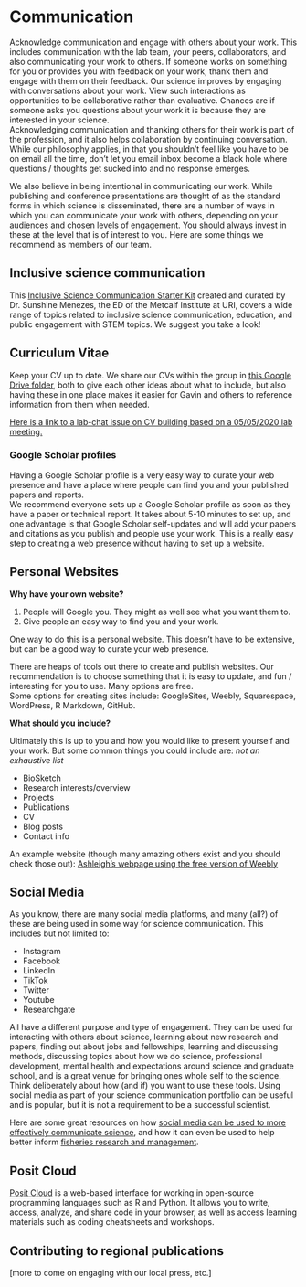 # Communication {#communication}

Acknowledge communication and engage with others about your work. This includes communication with the lab team, your peers, collaborators, and also communicating your work to others.
If someone works on something for you or provides you with feedback on your work, thank them and engage with them on their feedback. Our science improves by engaging with conversations about your work. View such interactions as opportunities to be collaborative rather than evaluative. Chances are if someone asks you questions about your work it is because they are interested in your science.   
Acknowledging communication and thanking others for their work is part of the profession, and it also helps collaboration by continuing conversation.  
While our philosophy applies, in that you shouldn't feel like you have to be on email all the time, don't let you email inbox become a black hole where questions / thoughts  get sucked into and no response emerges.  

We also believe in being intentional in communicating our work. While publishing and conference presentations are thought of as the standard forms in which science is disseminated, there are a number of ways in which you can communicate your work with others, depending on your audiences and chosen levels of engagement. You should always invest in these at the level that is of interest to you. Here are some things we recommend as members of our team.  

## Inclusive science communication

This [Inclusive Science Communication Starter Kit](https://web.uri.edu/inclusivescicomm/wp-content/uploads/sites/1568/ISC-Starter-Kit_FINAL.pdf) created and curated by Dr. Sunshine Menezes, the ED of the Metcalf Institute at URI, covers a wide range of topics related to inclusive science communication, education, and public engagement with STEM topics. We suggest you take a look!

## Curriculum Vitae

Keep your CV up to date. We share our CVs within the group in [this Google Drive folder](https://drive.google.com/drive/folders/1_VDBjhUkH4Tx4IeUTPKsmQueFKEhQi4f), both to give each other ideas about what to include, but also having these in one place makes it easier for Gavin and others to reference information from them when needed.  

[Here is a link to a lab-chat issue on CV building based on a 05/05/2020 lab meeting.](https://github.com/thefaylab/lab-chat/issues/10)


### Google Scholar profiles
Having a Google Scholar profile is a very easy way to curate your web presence and have a place where people can find you and your published papers and reports.  
We recommend everyone sets up a Google Scholar profile as soon as they have a paper or technical report. It takes about 5-10 minutes to set up, and one advantage is that Google Scholar self-updates and will add your papers and citations as you publish and people use your work. This is a really easy step to creating a web presence without having to set up a website.


## Personal Websites

**Why have your own website?**

1. People will Google you. They might as well see what you want them to.
2. Give people an easy way to find you and your work.

One way to do this is a personal website. This doesn't have to be extensive, but can be a good way to curate your web presence.  

There are heaps of tools out there to create and publish websites. Our recommendation is to choose something that it is easy to update, and fun / interesting for you to use. Many options are free.  
Some options for creating sites include: GoogleSites, Weebly, Squarespace, WordPress, R Markdown, GitHub.  

**What should you include?**

Ultimately this is up to you and how you would like to present yourself and your work. But some common things you could include are:
*not an exhaustive list*

- BioSketch
- Research interests/overview
- Projects
- Publications
- CV
- Blog posts
- Contact info

An example website (though many amazing others exist and you should check those out): [Ashleigh’s webpage using the free version of Weebly](https://ashleighnovak.weebly.com/)

## Social Media

As you know, there are many social media platforms, and many (all?) of these are being used in some way for science communication. This includes but not limited to: 

- Instagram
- Facebook
- LinkedIn
- TikTok 
- Twitter
- Youtube
- Researchgate

All have a different purpose and type of engagement. They can be used for interacting with others about science, learning about new research and papers, finding out about jobs and fellowships, learning and discussing methods, discussing topics about how we do science, professional development, mental health and expectations around science and graduate school, and is a great venue for bringing ones whole self to the science. Think deliberately about how (and if) you want to use these tools. Using social media as part of your science communication portfolio can be useful and is popular, but it is not a requirement to be a successful scientist.  

Here are some great resources on how [social media can be used to more effectively communicate science](https://www.linkedin.com/pulse/making-impact-science-communication-social-media-sarah-wettstadt-nea7e/), and how it can even be used to help better inform [fisheries research and management](https://onlinelibrary.wiley.com/doi/full/10.1111/faf.12663). 

## Posit Cloud

[Posit Cloud](https://posit.cloud) is a web-based interface for working in open-source programming languages such as R and Python. It allows you to write, access, analyze, and share code in your browser, as well as access learning materials such as coding cheatsheets and workshops.

## Contributing to regional publications  

[more to come on engaging with our local press, etc.]
